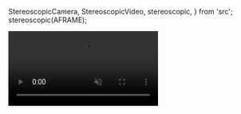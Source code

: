 
  StereoscopicCamera,
  StereoscopicVideo,
  stereoscopic,
} from 'src';
stereoscopic(AFRAME);


<Meta
  title="sample"
/>

<Canvas>
  <Scene>
    <Assets>
      <video
        id="video"
        src={MaryOculus}
        controls
        autoPlay
        playsInline
        muted
        loop
        crossOrigin="crossorigin"
      />
    </Assets>
    <StereoscopicCamera />
    <StereoscopicVideo src="#video" />
  </Scene>
</Canvas>
